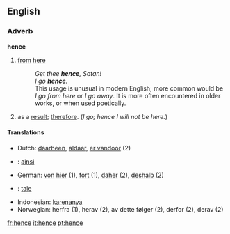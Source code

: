 ==English==
===Adverb===
'''hence'''
# [[from]] [[here]]
#:''Get thee '''hence''', Satan!''
#:''I go '''hence'''.''
#:This usage is unusual in modern English; more common would be ''I go from here'' or ''I go away''.  It is more often encountered in older works, or when used poetically.
# as a [[result]]; [[therefore]].  (''I go; hence I will not be here.'')

====Translations====
*Dutch: [[daarheen]], [[aldaar]], [[er vandoor]] (2)
* {{fr}} : [[ainsi]]
*German: [[von]] [[hier]] (1), [[fort]] (1), [[daher]] (2), [[deshalb]] (2)
* {{io}} : [[tale]]
*Indonesian: [[karenanya]]
*Norwegian: herfra (1), herav (2), av dette følger (2), derfor (2), derav (2)

[[fr:hence]]
[[it:hence]]
[[pt:hence]]